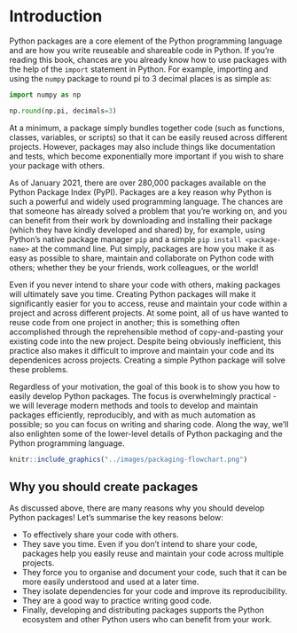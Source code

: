 \mainmatter

# Introduction


Python packages are a core element of the Python programming language and are how you write reuseable and shareable code in Python. If you’re reading this book, chances are you already know how to use packages with the help of the `import` statement in Python. For example, importing and using the `numpy` package to round pi to 3 decimal places is as simple as:

```python
import numpy as np

np.round(np.pi, decimals=3)
```

At a minimum, a package simply bundles together code (such as functions, classes, variables, or scripts) so that it can be easily reused across different projects. However, packages may also include things like documentation and tests, which become exponentially more important if you wish to share your package with others.

As of January 2021, there are over 280,000 packages available on the Python Package Index (PyPI). Packages are a key reason why Python is such a powerful and widely used programming language. The chances are that someone has already solved a problem that you’re working on, and you can benefit from their work by downloading and installing their package (which they have kindly developed and shared) by, for example, using Python's native package manager `pip` and a simple  `pip install <package-name>` at the command line. Put simply, packages are how you make it as easy as possible to share, maintain and collaborate on Python code with others; whether they be your friends, work colleagues, or the world!

Even if you never intend to share your code with others, making packages will ultimately save you time. Creating Python packages will make it significantly easier for you to access, reuse and maintain your code within a project and across different projects. At some point, all of us have wanted to reuse code from one project in another; this is something often accomplished through the reprehensible method of copy-and-pasting your existing code into the new project. Despite being obviously inefficient, this practice also makes it difficult to improve and maintain your code and its dependenices across projects. Creating a simple Python package will solve these problems.

Regardless of your motivation, the goal of this book is to show you how to easily develop Python packages. The focus is overwhelmingly practical - we will leverage modern methods and tools to develop and maintain packages efficiently, reproducibly, and with as much automation as possible; so you can focus on writing and sharing code. Along the way, we'll also enlighten some of the lower-level details of Python packaging and the Python programming language.

```r
knitr::include_graphics("../images/packaging-flowchart.png")
```

## Why you should create packages

As discussed above, there are many reasons why you should develop Python packages! Let's summarise the key reasons below:

- To effectively share your code with others.
- They save you time. Even if you don't intend to share your code, packages help you easily reuse and maintain your code across multiple projects.
- They force you to organise and document your code, such that it can be more easily understood and used at a later time.
- They isolate dependencies for your code and improve its reproducibility.
- They are a good way to practice writing good code.
- Finally, developing and distributing packages supports the Python ecosystem and other Python users who can benefit from your work.
